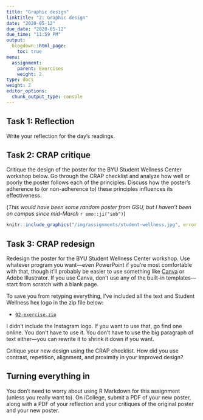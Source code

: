 ```yaml
---
title: "Graphic design"
linktitle: "2: Graphic design"
date: "2020-05-12"
due_date: "2020-05-12"
due_time: "11:59 PM"
output:
  blogdown::html_page:
    toc: true
menu:
  assignment:
    parent: Exercises
    weight: 2
type: docs
weight: 2
editor_options: 
  chunk_output_type: console
---
```


## Task 1: Reflection

Write your reflection for the day's readings.

## Task 2: CRAP critique

Critique the design of the poster for the BYU Student Wellness Center workshop below. Go through the CRAP checklist and analyze how well or poorly the poster follows each of the principles. Discuss how the poster's adherence to (or non-adherence to) these principles influences its effectiveness.

(*This would have been some random poster from GSU, but I haven't been on campus since mid-March* `r emo::ji("sob")`)

```r
knitr::include_graphics("/img/assignments/student-wellness.jpg", error = FALSE)
```


## Task 3: CRAP redesign

Redesign the poster for the BYU Student Wellness Center workshop. Use whatever program you want—even PowerPoint if you're most comfortable with that, though it'll probably be easier to use something like [Canva](https://www.canva.com/) or Adobe Illustrator. If you use Canva, don't use any of the built-in templates—start from scratch with a blank page.

To save you from retyping everything, I've included all the text and Student Wellness hex logo in the zip file below:

- [<i class="fas fa-file-archive"></i> `02-exercise.zip`](/projects/02-exercise.zip)

I didn't include the Instagram logo. If you want to use that, go find one online. You don't have to use it. You don't have to use the big paragraph of text either—you can rewrite it to shrink it down if you want.

Critique your new design using the CRAP checklist. How did you use contrast, repetition, alignment, and proximity in your improved design?


## Turning everything in

You don't need to worry about using R Markdown for this assignment (unless you really want to). On iCollege, submit a PDF of your new poster, along with a PDF of your reflection and your critiques of the original poster and your new poster.

